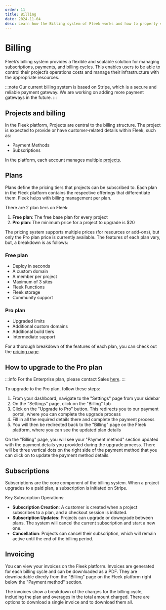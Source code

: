 ```yaml
---
order: 11
title: Billing
date: 2024-11-04
desc: Learn how the Billing system of Fleek works and how to properly setup Billing.
---
```


# Billing

Fleek’s billing system provides a flexible and scalable solution for managing subscriptions, payments, and billing cycles.
This enables users to be able to control their project’s operations costs and manage their infrastructure with the appropriate resources.

:::note
Our current billing system is based on Stripe, which is a secure and reliable payment gateway. We are working on adding more payment gateways in the future.
:::

## Projects and billing

In the Fleek platform, Projects are central to the billing structure. The project is expected to provide or have customer-related details within Fleek, such as:

- Payment Methods
- Subscriptions

In the platform, each account manages multiple [projects](https://fleek.xyz/docs/platform/projects/).

## Plans

Plans define the pricing tiers that projects can be subscribed to. Each plan in the Fleek platform contains the respective offerings that differentiate them. Fleek helps with billing management per plan.

There are 2 plan tiers on Fleek:

1. **Free plan**: The free base plan for every project
2. **Pro plan**: The minimum price for a project to upgrade is $20

The pricing system supports multiple prices (for resources or add-ons), but only the Pro plan price is currently available. The features of each plan vary, but, a breakdown is as follows:

### Free plan

- Deploy in seconds
- A custom domain
- A member per project
- Maximum of 3 sites
- Fleek Functions
- Fleek storage
- Community support

### Pro plan

- Upgraded limits
- Additional custom domains
- Additional build tiers
- Intermediate support

For a thorough breakdown of the features of each plan, you can check out the [pricing page](/pricing).

## How to upgrade to the Pro plan

:::info
For the Enterprise plan, please contact Sales [here](https://fleek.typeform.com/fleekinterest?typeform-source=fleek.xyz).
:::

To upgrade to the Pro plan, follow these steps:

1. From your dashboard, navigate to the "Settings" page from your sidebar
2. On the "Settings" page, click on the "Billing" tab
3. Click on the "Upgrade to Pro" button. This redirects you to our payment portal, where you can complete the upgrade process
4. Fill in all the required details there and complete the payment process
5. You will then be redirected back to the "Billing" page on the Fleek platform, where you can see the updated plan details

On the "Billing" page, you will see your "Payment method" section updated with the payment details you provided during the upgrade process.
There will be three vertical dots on the right side of the payment method that you can click on to update the payment method details.

## Subscriptions

Subscriptions are the core component of the billing system. When a project upgrades to a paid plan, a subscription is initiated on Stripe.

Key Subscription Operations:

- **Subscription Creation**: A customer is created when a project subscribes to a plan, and a checkout session is initiated.
- **Subscription Updates**: Projects can upgrade or downgrade between plans. The system will cancel the current subscription and start a new one.
- **Cancellation**: Projects can cancel their subscription, which will remain active until the end of the billing period.

## Invoicing

You can view your invoices on the Fleek platform. Invoices are generated for each billing cycle and can be downloaded as a PDF.
They are downloadable direcly from the "Billing" page on the Fleek platform right below the "Payment method" section.

The invoices show a breakdown of the charges for the billing cycle, including the plan and overages in the total amount charged. There are options to download a single invoice and to download them all.
